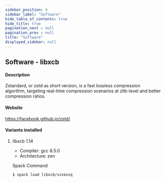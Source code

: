 ```yaml
---
sidebar_position: 4
sidebar_label: "Software"
hide_table_of_contents: true
hide_title: true
pagination_next : null
pagination_prev : null
title: "Software"
displayed_sidebar: null
---
```


## Software - libxcb


#### Description
Zstandard, or zstd as short version, is a fast lossless compression algorithm, targeting real-time compression scenarios at zlib-level and better compression ratios.

#### Website
https://facebook.github.io/zstd/

#### Variants installed

1. libxcb 1.14

    - Compiler: gcc 8.5.0
    - Architecture: zen

    Spack Command
    ```bash
    $ spack load libxcb/szveozq
    ```
